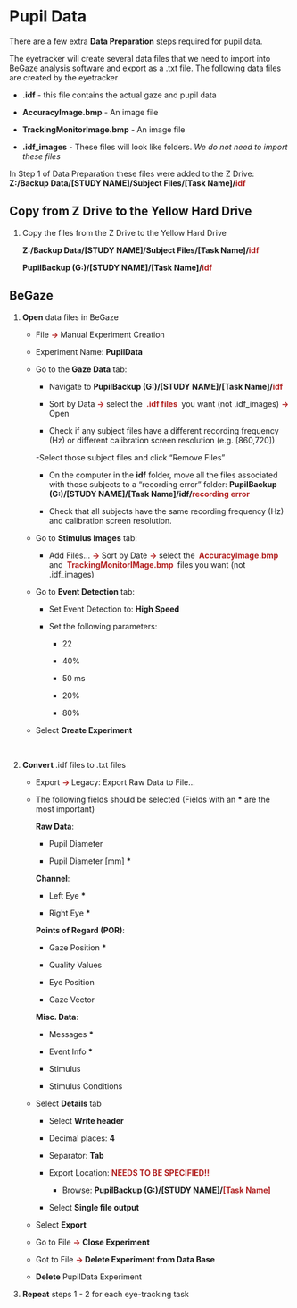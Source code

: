 # Pupil Data

There are a few extra **Data Preparation** steps required for pupil data.

The eyetracker will create several data files that we need to import into BeGaze analysis software and export as a .txt file. The following data files are created by the eyetracker 

- **.idf** - this file contains the actual gaze and pupil data

- **AccuracyImage.bmp** - An image file

- **TrackingMonitorImage.bmp** - An image file

- **.idf_images** - These files will look like folders. *We do not need to import these files*

In Step 1 of Data Preparation these files were added to the Z Drive: **Z:/Backup Data/[STUDY NAME]/Subject Files/[Task Name]/<span style="color: FireBrick">idf</span>**

## Copy from Z Drive to the Yellow Hard Drive

1. Copy the files from the Z Drive to the Yellow Hard Drive

    **Z:/Backup Data/[STUDY NAME]/Subject Files/[Task Name]/<span style="color: FireBrick">idf</span>**
    
    **PupilBackup (G:)/[STUDY NAME]/[Task Name]/<span style="color: FireBrick">idf</span>**

## BeGaze

1. **Open** data files in BeGaze

    - File **<span style="color: FireBrick"> -> </span>** Manual Experiment Creation
    
    - Experiment Name: **PupilData**
    
    - Go to the **Gaze Data** tab:
    
        - Navigate to **PupilBackup (G:)/[STUDY NAME]/[Task Name]/<span style="color: FireBrick">idf</span>**
    
        - Sort by Data **<span style="color: FireBrick"> -> </span>** select the **<span style="color: FireBrick"> .idf files </span>** you want (not .idf_images) **<span style="color: FireBrick"> -> </span>** Open
        
        - Check if any subject files have a different recording frequency (Hz) or different calibration screen resolution (e.g. [860,720])
        
        -Select those subject files and click “Remove Files”
        
        - On the computer in the **idf** folder, move all the files associated with those subjects to a “recording error” folder: **PupilBackup (G:)/[STUDY NAME]/[Task Name]/idf/<span style="color: FireBrick">recording error</span>** 
        
        - Check that all subjects have the same recording frequency (Hz) and calibration screen resolution.


    - Go to **Stimulus Images** tab:
    
        - Add Files… **<span style="color: FireBrick"> -> </span>** Sort by Date **<span style="color: FireBrick"> -> </span>** select the **<span style="color: FireBrick"> AccuracyImage.bmp </span>** and **<span style="color: FireBrick"> TrackingMonitorIMage.bmp </span>** files you want (not .idf_images)


    - Go to **Event Detection** tab:
    
        - Set Event Detection to: **High Speed**
        
        - Set the following parameters:
        
            - 22
            
            - 40%
            
            - 50 ms
            
            - 20%
            
            - 80%
            
    - Select **Create Experiment**

<br>
    
2. **Convert** .idf files to .txt files

    - Export **<span style="color: FireBrick"> -> </span>** Legacy: Export Raw Data to File...
    
    - The following fields should be selected (Fields with an __\*__ are the most important)
    
        **Raw Data**:
        
        - Pupil Diameter
        
        - Pupil Diameter [mm] __\*__ 
        
        **Channel**:
        
        - Left Eye __\*__
        
        - Right Eye __\*__
        
        **Points of Regard (POR)**:
        
        - Gaze Position __\*__
        
        - Quality Values
        
        - Eye Position
        
        - Gaze Vector
        
        **Misc. Data**:
        
        - Messages __\*__
        
        - Event Info __\*__
        
        - Stimulus
        
        - Stimulus Conditions
        
    - Select **Details** tab
    
        - Select **Write header**
        
        - Decimal places: **4**
        
        - Separator: **Tab**
        
        - Export Location:  **<span style="color: FireBrick"> NEEDS TO BE SPECIFIED!! </span>**
        
            - Browse: **PupilBackup (G:)/[STUDY NAME]/<span style="color: FireBrick">[Task Name]</span>**
            
        - Select **Single file output**
        
    - Select **Export**
    
    - Go to File **<span style="color: FireBrick"> -> </span>** **Close Experiment**
    
    - Got to File **<span style="color: FireBrick"> -> </span>** **Delete Experiment from Data Base**
    
    - **Delete** PupilData Experiment
    
3. **Repeat** steps 1 - 2 for each eye-tracking task


